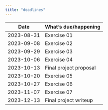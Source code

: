 ```yaml
---
title: "deadlines"
---
```


| Date      | What's due/happening |
|-----------|----------------------|
| 2023-08-31   | Exercise 01 |
| 2023-09-08 | Exercise 02 |
| 2023-09-29  | Exercise 03 |
| 2023-10-06  | Exercise 04 |
| 2023-10-13 | Final project proposal |
| 2023-10-20 | Exercise 05 |
| 2023-10-27 | Exercise 06 |
| 2023-11-07 | Exercise 07 |
| 2023-12-13  | Final project writeup |